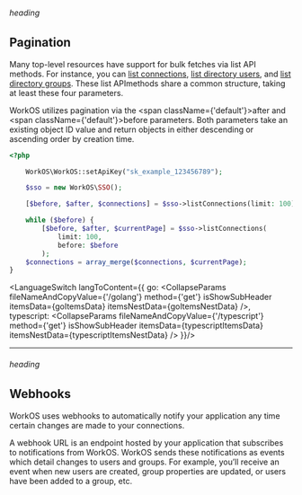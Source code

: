 
###### heading

## Pagination

Many top-level resources have support for bulk fetches via list API methods. For instance,
you can [list connections](#connections), [list directory users](#dirUsers), and [list directory groups](#dirGroups).
These list APImethods share a common structure, taking at least these four parameters.

WorkOS utilizes pagination via the <span className={'default'}>after</span> and <span className={'default'}>before</span> parameters.
Both parameters take an existing object ID value and return objects in either descending or ascending order by creation time.

```php copy filename="Request / Response"
<?php

    WorkOS\WorkOS::setApiKey("sk_example_123456789");

    $sso = new WorkOS\SSO();

    [$before, $after, $connections] = $sso->listConnections(limit: 100);

    while ($before) {
        [$before, $after, $currentPage] = $sso->listConnections(
            limit: 100,
            before: $before
        );
    $connections = array_merge($connections, $currentPage);
}
```

<LanguageSwitch
    langToContent={{
        go: <CollapseParams fileNameAndCopyValue={'/golang'}
                            method={'get'}
                            isShowSubHeader
                            itemsData={goItemsData}
                            itemsNestData={goItemsNestData}
        />,
        typescript: <CollapseParams fileNameAndCopyValue={'/typescript'}
                                    method={'get'}
                                    isShowSubHeader
                                    itemsData={typescriptItemsData}
                                    itemsNestData={typescriptItemsNestData}
        />
    }}/>

---

###### heading

## Webhooks

WorkOS uses webhooks to automatically notify your application any time certain changes
are made to your connections.

A webhook URL is an endpoint hosted by your application that subscribes to notifications
from WorkOS. WorkOS sends these notifications as events which detail changes to users and groups.
For example, you’ll receive an event when new users are created, group properties are updated, or users have been added to a group, etc.

